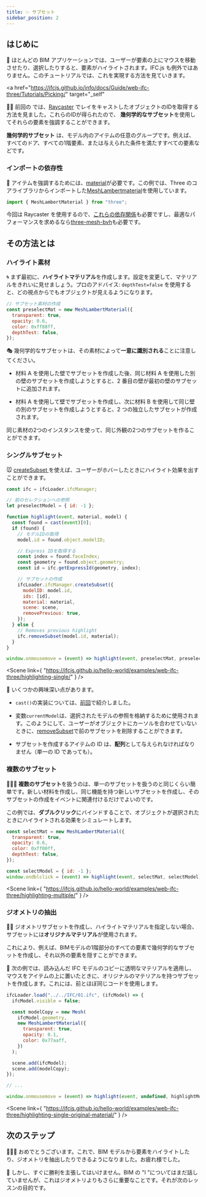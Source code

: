 ```yaml
---
title: ✨ サブセット
sidebar_position: 2
---
```



## はじめに

🎩
ほとんどの BIM アプリケーションでは、ユーザーが要素の上にマウスを移動させたり、選択したりすると、要素がハイライトされます。IFC.js も例外ではありません。このチュートリアルでは、これを実現する方法を見ていきます。

<a
  href="https://ifcjs.github.io/info/docs/Guide/web-ifc-three/Tutorials/Picking/"
  target="_self"
>
  👩‍🏫 前回の
</a>
では、<a href="https://threejs.org/docs/#api/en/core/Raycaster">Raycaster</a>
でレイをキャストしたオブジェクトのIDを取得する方法を見ました。これらのIDが得られたので、
<b>幾何学的なサブセット</b>を使用してそれらの要素を強調することができます。

<IfcCard icon="🧱" title="幾何学的なサブセット？">
  <b>幾何学的サブセット</b>
  は、モデル内のアイテムの任意のグループです。例えば、すべてのドア、すべての1階要素、または与えられた条件を満たすすべての要素などです。
</IfcCard>

### インポートの依存性

🏀
アイテムを強調するためには、[material](https://threejs.org/docs/#api/en/materials/Material)が必要です。この例では、Three のコアライブラリからインポートした[MeshLambertmaterial](https://threejs.org/docs/#api/en/materials/MeshLambertMaterial)を使用しています。

```js
import { MeshLambertMaterial } from "three";
```

今回は Raycaster を使用するので、<a href="https://ifcjs.github.io/info/docs/Guide/web-ifc-three/Tutorials/Picking/#import-threejs-dependencies" target="_self">これらの依存関係</a>も必要ですし、最適なパフォーマンスを求めるなら<a href="https://ifcjs.github.io/info/docs/Guide/web-ifc-three/Tutorials/Picking/#import-three-mesh-bvh-optional" target="_self">three-mesh-bvh</a>も必要です。

## その方法とは

### ハイライト素材

🌀
まず最初に、**ハイライトマテリアル**を作成します。設定を変更して、マテリアルをきれいに見せましょう。プロのアドバイス: `depthTest=false` を使用すると、どの視点からでもオブジェクトが見えるようになります。

```js
// サブセット素材の作成
const preselectMat = new MeshLambertMaterial({
  transparent: true,
  opacity: 0.6,
  color: 0xff88ff,
  depthTest: false,
});
```

🎭
幾何学的なサブセットは、その素材によって**一意に識別される**ことに注意してください。

- 材料 A を使用した壁でサブセットを作成した後、同じ材料 A を使用した別の壁のサブセットを作成しようとすると、2 番目の壁が最初の壁のサブセットに追加されます。

- 材料 A を使用して壁でサブセットを作成し、次に材料 B を使用して同じ壁の別のサブセットを作成しようとすると、2 つの独立したサブセットが作成されます。

<IfcAlert>
  同じ素材の2つのインスタンスを使って、同じ外観の2つのサブセットを作ることができます。
</IfcAlert>

### シングルサブセット


<p>  
  🐭
  <a
    href="https://ifcjs.github.io/info/docs/Guide/web-ifc-three/api#createsubset"
    target="_self"
  >
    createSubset
  </a>
  を使えば、ユーザーがホバーしたときにハイライト効果を出すことができます。
</p>

```js
const ifc = ifcLoader.ifcManager;

// 前のセレクションへの参照
let preselectModel = { id: -1 };

function highlight(event, material, model) {
  const found = cast(event)[0];
  if (found) {
    // モデルIDの取得
    model.id = found.object.modelID;

    // Express IDを取得する
    const index = found.faceIndex;
    const geometry = found.object.geometry;
    const id = ifc.getExpressId(geometry, index);

    // サブセットの作成
    ifcLoader.ifcManager.createSubset({
      modelID: model.id,
      ids: [id],
      material: material,
      scene: scene,
      removePrevious: true,
    });
  } else {
    // Removes previous highlight
    ifc.removeSubset(model.id, material);
  }
}

window.onmousemove = (event) => highlight(event, preselectMat, preselectModel);
```

<Scene
  link={
    "https://ifcjs.github.io/hello-world/examples/web-ifc-three/highlighting-single/"
  }
/>

👀
いくつかの興味深い点があります。

- `cast()`の実装については、<a href="https://ifcjs.github.io/info/docs/Guide/web-ifc-three/Tutorials/Picking/#how-to-do-it" target="_self">前回</a>で紹介しました。

- 変数`currentModel`は、選択されたモデルの参照を格納するために使用されます。このようにして、ユーザーがオブジェクトにカーソルを合わせていないときに、<a href="https://ifcjs.github.io/info/docs/Guide/web-ifc-three/api#removesubset" target="_self">removeSubset</a>で前のサブセットを削除することができます。

- サブセットを作成するアイテムの ID は、**配列**として与えられなければなりません（単一の ID であっても）。

### 複数のサブセット

💅💅💅
**複数のサブセット**を扱うのは、単一のサブセットを扱うのと同じくらい簡単です。新しい材料を作成し、同じ機能を持つ新しいサブセットを作成し、そのサブセットの作成をイベントに関連付けるだけでよいのです。

この例では、**ダブルクリック**にバインドすることで、オブジェクトが選択されたときにハイライトされる効果をシミュレートします。

```js
const selectMat = new MeshLambertMaterial({
  transparent: true,
  opacity: 0.6,
  color: 0xff00ff,
  depthTest: false,
});

const selectModel = { id: -1 };
window.ondblclick = (event) => highlight(event, selectMat, selectModel);
```

<Scene
  link={
    "https://ifcjs.github.io/hello-world/examples/web-ifc-three/highlighting-multiple/"
  }
/>

### ジオメトリの抽出

👩‍🏫
ジオメトリサブセットを作成し、ハイライトマテリアルを指定しない場合、サブセットには**オリジナルマテリアル**が使用されます。

<IfcAlert>
  これにより、例えば、BIMモデルの1階部分のすべての要素で幾何学的なサブセットを作成し、それ以外の要素を隠すことができます。
</IfcAlert>

🌚
次の例では、読み込んだ IFC モデルのコピーに透明なマテリアルを適用し、マウスをアイテムの上に置いたときに、オリジナルのマテリアルを持つサブセットを作成します。これには、前とほぼ同じコードを使用します。

```js {3,4,5,6,7,13,14,15,16}
ifcLoader.load("../../IFC/01.ifc", (ifcModel) => {
  ifcModel.visible = false;

  const modelCopy = new Mesh(
    ifcModel.geometry,
    new MeshLambertMaterial({
      transparent: true,
      opacity: 0.1,
      color: 0x77aaff,
    })
  );

  scene.add(ifcModel);
  scene.add(modelCopy);
});

// ...

window.onmousemove = (event) => highlight(event, undefined, highlightModel);
```

<Scene
  link={
    "https://ifcjs.github.io/hello-world/examples/web-ifc-three/highlighting-single-original-material/"
  }
/>

## 次のステップ

🎉🎉🎉
おめでとうございます。これで、BIM モデルから要素をハイライトしたり、ジオメトリを抽出したりできるようになりました。お疲れ様でした。

📃
しかし、すぐに勝利を主張してはいけません。BIM の "I "についてはまだ話していませんが、これはジオメトリよりもさらに重要なことです。それが次のレッスンの目的です。
